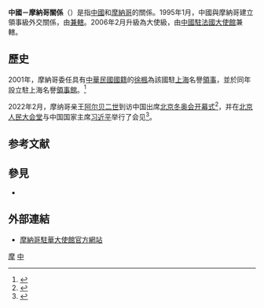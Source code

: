 {{not|中華民國與摩納哥關係}}
{{Dablink|關於其他「中」字國家與「摩」字國家的外交關係，詳見'''[[中摩關係|中摩關係 (消歧義)]]'''。}}

{{Infobox bilateral relations|中國－摩納哥|PRC|Monaco|map=China Monaco Locator.png|mission1=[[中國駐法國大使館|中國駐法國大使館]]兼轄|mission2=[[摩納哥駐華大使館|摩納哥駐華大使館]]|envoytitle1=[[中國駐摩納哥大使列表|大使]]|envoy1=[[卢沙野|卢沙野]]兼駐|envoytitle2=[[摩納哥駐華大使列表|大使]]|envoy2=[[马思颂|马思颂]]（非常驻）<ref>{{cite web |title = 驻华大使到任顺序及递交国书日期 |url = https://www.mfa.gov.cn/web/lbfw_673061/fgzl_673083/202201/t20220114_10495616.shtml |publisher = 中华人民共和国外交部 }}</ref>}}

'''中國－摩納哥關係'''（{{lang-fr|Relations entre la Chine et Monaco}}）是指[[中華人民共和國|中國]]和[[摩納哥|摩納哥]]的關係。1995年1月，中國與摩納哥建立領事級外交關係，由{{Link-fr|中國駐馬賽總領事館|Consulat général de Chine à Marseille}}[[兼轄|兼轄]]。2006年2月升級為大使級，由[[中华人民共和国驻法国大使馆|中國駐法國大使館]]兼轄。

==歷史==
2001年，摩納哥委任具有[[中華民國國籍|中華民國國籍]]的[[徐楓|徐楓]]為該國駐[[上海|上海]]名譽[[領事|領事]]，並於同年設立駐上海名譽[[領事館|領事館]]。<ref>{{Cite web |url = http://www.fmprc.gov.cn/web/gjhdq_676201/gj_676203/oz_678770/1206_679522/1206x1_679536/ggzwwjjgxx_679540/t576541.shtml |date = 2017年2月 |title = 该国驻我外交机构信息 |publisher = [[中华人民共和国外交部|中华人民共和国外交部]] |accessdate = 2018-05-23 |archive-date = 2018-05-24 |archive-url = https://web.archive.org/web/20180524081736/http://www.fmprc.gov.cn/web/gjhdq_676201/gj_676203/oz_678770/1206_679522/1206x1_679536/ggzwwjjgxx_679540/t576541.shtml |dead-url = no }}</ref>

2022年2月，摩纳哥亲王[[阿尔贝二世_(摩纳哥)|阿尔贝二世]]到访中国出席[[2022年冬季奧林匹克運動會開幕式|北京冬奥会开幕式]]<ref>{{Cite web|title=摩纳哥亲王阿尔贝二世抵京 将出席北京冬奥会开幕式_腾讯新闻|url=https://new.qq.com/omn/20220202/20220202A05L9S00.html|access-date=2022-02-06|work=new.qq.com}}</ref>，并在[[人民大会堂|北京人民大会堂]]与中国国家主席[[习近平|习近平]]举行了会见<ref>{{Cite web|title=习近平会见摩纳哥元首阿尔贝二世亲王-新华网|url=http://www.news.cn/politics/leaders/2022-02/06/c_1128336546.htm|access-date=2022-02-06|work=www.news.cn}}</ref>。

== 参考文献 ==
{{Reflist}}

== 參見 ==
{{Portal box|國際關係|中華人民共和國|中國||摩納哥|歐洲|image4=Flag of Monaco.svg}}
* {{link-en|摩納哥外交|Foreign relations of Monaco}}

== 外部連結 ==
* [http://ambassade-en-chine.gouv.mc/cn 摩納哥駐華大使館官方網站]{{Wayback|url=http://ambassade-en-chine.gouv.mc/cn |date=20160923135732 }}{{zh-hans icon}}{{en icon}}{{fr icon}}

{{中華人民共和國外交}}
{{摩納哥外交}}
[[Category:中歐關係|摩]]
[[Category:摩納哥雙邊關係|中]]